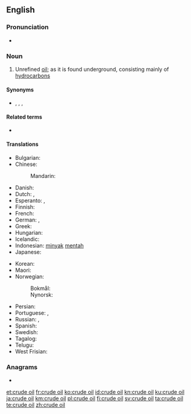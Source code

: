 {{also|crude-oil}}
==English==
{{wikipedia}}

===Pronunciation===
* {{audio|En-uk-crude oil.ogg|Audio (UK)|lang=en}}

===Noun===
{{en-noun|-}}

# Unrefined [[oil]]; as it is found underground, consisting mainly of [[hydrocarbon]]s

====Synonyms====
* {{sense|Unrefined oil}} {{l|en|crude}}, {{l|en|fossil oil}}, {{l|en|petroleum}}, {{l|en|rock oil}}

====Related terms====
* {{l|en|syncrude}}

====Translations====
{{trans-top|unrefined oil}}
* Bulgarian: {{t|bg|суров петрол}}
* Chinese:
*: Mandarin: {{t+|cmn|原油|tr=yuányóu|sc=Hani}}
* Danish: {{t+|da|råolie|c}}
* Dutch: {{t|nl|ruwe olie|f}}, {{t+|nl|aardolie|f}}
* Esperanto: {{t|eo|nafto}}, {{t|eo|krud petrolo}}
* Finnish: {{t+|fi|raakaöljy}}
* French: {{t|fr|pétrole brut|m}}
* German: {{t+|de|Rohöl|n}}, {{t+|de|Erdöl|n}}
* Greek: {{t+|el|αργό πετρέλαιο|n}}
* Hungarian: {{t+|hu|nyersolaj}}
* Icelandic: {{t|is|hráolía|f}}
* Indonesian: [[minyak]] [[mentah]]
* Japanese: {{t+|ja|原油|tr=げんゆ, gen-yu}}
{{trans-mid}}
* Korean: {{t+|ko|원유|tr=[[原油]], wonyu}}
* Maori: {{t|mi|hinu urutapu}}
* Norwegian:
*: Bokmål: {{t|nb|råolje|m|f}}
*: Nynorsk: {{t|nn|råolje|m|f}}
* Persian: {{t+|fa|نفت خام|tr=naft-e xâm|sc=fa-Arab}}
* Portuguese: {{t|pt|petróleo bruto|m}}, {{t|pt|petróleo cru|m}}
* Russian: {{t+|ru|сырая нефть}}, {{t|ru|неочищенная нефть|f}}
* Spanish: {{t+|es|crudo}}
* Swedish: {{t+|sv|råolja|c}}
* Tagalog: {{t|tl|krudo}}
* Telugu: {{t|te|ముడి చమురు|tr=muDi chamuru}}
* West Frisian: {{t|fy|ierdoalje}}
{{trans-bottom}}

===Anagrams===
* {{l|en|cloudier}}

[[et:crude oil]]
[[fr:crude oil]]
[[ko:crude oil]]
[[id:crude oil]]
[[kn:crude oil]]
[[ku:crude oil]]
[[ja:crude oil]]
[[km:crude oil]]
[[pl:crude oil]]
[[fi:crude oil]]
[[sv:crude oil]]
[[ta:crude oil]]
[[te:crude oil]]
[[zh:crude oil]]